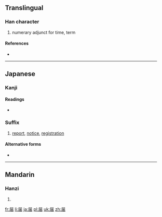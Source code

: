 {{also|屆}}
==Translingual==

===Han character===
{{Han char|rn=44|rad=尸|as=05|sn=8|four=|canj=尸中田 (SLW)|ids=⿸[[尸]][[由]]}}

# numerary adjunct for time, term

====References====
* {{Han ref|kx=0301.141|dkj=07667|dj=0597.120|hdz=20969.050|uh=5C4A|ud=23626}}

----

==Japanese==

===Kanji===
{{ja-kanji|grade=6|rs=尸05}}

====Readings====
* {{ja-readings|on=[[かい]] (kai)|kun=[[とどける]] (todokeru), [[とどく]] (todoku), [[とどけ]] (todoke)}}

===Suffix===
{{ja-pos|k|suffix|hira=とどけ|rom=-todoke}} 

# [[report]], [[notice]], [[registration]]

====Alternative forms====
* {{l|ja|届け}}

----

==Mandarin==

===Hanzi===
{{cmn-hanzi|tra=屆|pin=[[jiè]] ([[jie4]])|wg=chieh<sup>4</sup>}}

# {{defn|lang=cmn|sort=尸05}}

[[fr:届]]
[[li:届]]
[[ja:届]]
[[pl:届]]
[[uk:届]]
[[zh:届]]